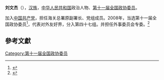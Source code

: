 {{Otheruses|subject=中国大陆政协委员|other=同名的中国大陆歌手|刘文杰 (歌手)}}
'''刘文杰'''（{{bd|1947年||}}），[[汉族|汉族]]，[[中华人民共和国|中华人民共和国]]政治人物、[[第十一届全国政协委员|第十一届全国政协委员]]。

加入[[中国共产党|中国共产党]]，担任海关总署原副署长、党组成员。2008年，当选第十一届全国政协委员<ref>{{cite news|title=第十一届全国政协委员名单|url=http://www.indaa.com.cn/zt/2009qglh/zxzs/200903/t20090303_127573.html|accessdate=2013-04-09|newspaper=新华社北京1月25日电 中国人民政治协商会议第十一届全国委员会委员名单(共2237人，2008年1月25日政协第十届全国委员会常务委员会第二十次会议通过)|date=2008年1月25日|deadurl=yes|archiveurl=https://web.archive.org/web/20130928014403/http://www.indaa.com.cn/zt/2009qglh/zxzs/200903/t20090303_127573.html|archivedate=2013年9月28日}}</ref>，代表对外友好界，分入第四十七组。并担任外事委员会专委。<ref>{{cite news|title=全国政协信息-刘文杰|url=http://www.cppcc.gov.cn/CMS/wylibary/showJcwyxtInfoWylibary.action?tabJcwyxt.guid=11W0016330&wytype=wjwy|accessdate=2013-04-11|newspaper=全国政协委员会|archive-date=2019-05-13|archive-url=https://web.archive.org/web/20190513135142/http://www.cppcc.gov.cn/CMS/wylibary/showJcwyxtInfoWylibary.action?tabJcwyxt.guid=11W0016330&wytype=wjwy|dead-url=no}}</ref>

==參考文獻==
{{reflist}}
{{中国政治人物小作品}}

[[Category:第十一届全国政协委员|Category:第十一届全国政协委员]]